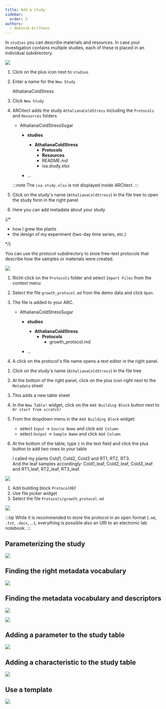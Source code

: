```yaml
---
title: Add a study
sidebar:
  order: 3
authors:
  - dominik-brilhaus
---
```



In `studies` you can describe materials and resources. In case your investigation contains multiple studies, each of these is placed in an individual subdirectory.

![](@images/start-here/arc-prototypic-study-divide-conquer.svg)

<Card icon="pen" title="ARCitect">

<Steps>

1. Click on the plus icon next to `studies`
2. Enter a name for the `New Study`

    <ViolaSays>

    AthalianaColdStress

    </ViolaSays>

3. Click `New Study`
4. ARCitect adds the study `AthalianaColdStress` including the `Protocols` and `Resources` folders
  
    <FileTree>
    
    - AthalianaColdStressSugar
      - **studies**
        - **AthalianaColdStress**
          - **Protocols**
          - **Resources**
          - README.md
          - isa.study.xlsx

      - ...
    
    </FileTree>

    :::note
    The `isa.study.xlsx` is not displayed inside ARCitect.
    :::

5. Click on the study's name (`AthalianaColdStress`) in the file tree to open the study form in the right panel
6. Here you can add metadata about your study

</Steps>

</Card>

{/* 
<ViolaSays>

- how I grew the plants
- the design of my experiment (two-day time series, etc.)

</ViolaSays>
 */}


<Card icon="approve-check" title="Protocols">

You can use the protocol subdirectory to store free-text protocols that describe how the samples or materials were created.

![](@images/start-here/arc-prototypic-study-identify.svg)

</Card>

<Card icon="pen" title="ARCitect">
<Steps>

1. Richt-click on the `Protocols` folder and select `Import Files` from the context menu 
3. Select the file `growth_protocol.md` from the demo data and click `Open`.
4. The file is added to your ARC.
  
    <FileTree>
    
    - AthalianaColdStressSugar
      - **studies**
        - **AthalianaColdStress**
          - **Protocols**
            - growth_protocol.md

      - ...
    
    </FileTree>

5. A click on the protocol's file name opens a text editor in the right panel.


</Steps>
</Card>


<Card icon="pen" title="ARCitect">
<Steps>

1. Click on the study's name (`AthalianaColdStress`) in the file tree
2. At the bottom of the right panel, click on the plus icon right next to the `Metadata` sheet
3. This adds a new table sheet
4. In the `New Table!` widget, click on the `Add Building Block` button next to `Or start from scratch!`
5. From the dropdown menu in the `Add Building Block` widget:
    - select `Input` -> `Source Name` and click `Add Column`
    - select `Output` -> `Sample Name` and click `Add Column`
6. At the bottom of the table, type `2` in the text field and click the plus button to add two rows to your table

    <ViolaSays>

    I called my plants Cold1, Cold2, Cold3 and RT1, RT2, RT3.  
    And the leaf samples accordingly: Cold1_leaf, Cold2_leaf, Cold3_leaf and RT1_leaf, RT2_leaf, RT3_leaf. 

    </ViolaSays>


</Steps>
</Card>

<Card icon="approve-check" title="Table representation">

![](@images/start-here/arc-prototypic-metadata-table-representation.svg)

</Card>


<Card icon="pen" title="ARCitect">
<Steps>

1. Add building block `ProtocolREF`
1. Use file picker widget
2. Select the file `Protocols/growth_protocol.md`

</Steps>
</Card>

<Card icon="approve-check" title="Referencing the protocol">

![](@images/start-here/arc-prototypic-study-protocolref.svg)

:::tip
While it is recommended to store the protocol in an open format (`.md`, `.txt`, `.docx`, …), everything is possible also an URI to an electronic lab notebook.
:::

</Card>

## Parameterizing the study

![](@images/start-here/arc-prototypic-study-parameterization.svg)

## Finding the right metadata vocabulary

![](@images/start-here/arc-prototypic-study-parameterization1.svg)

## Finding the metadata vocabulary and descriptors

![](@images/start-here/arc-prototypic-study-parameterization2.svg)

![](@images/start-here/arc-prototypic-study-parameterization3.svg)

## Adding a parameter to the study table 

![](@images/start-here/arc-prototypic-metadata-table-add-parameter.svg)

## Adding a characteristic to the study table 

![](@images/start-here/arc-prototypic-metadata-table-add-characteristic.svg)

## Use a template

![](@images/start-here/swate-templates.svg)